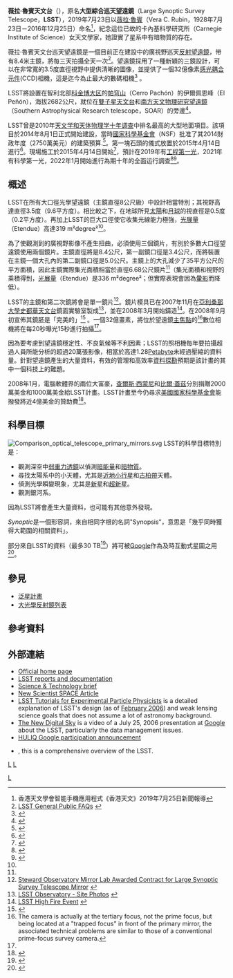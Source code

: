 {{Infobox Telescope
|name         = 薇拉·魯賓天文台<br>Vera C. Rubin Observatory
|background   =   <!--(background color for name)-->
|image        = File:Large Synoptic Survey Telescope 3 4 render 2013.png
|caption      = 完工后的薇拉·魯賓天文台巡天望遠鏡構想圖<ref>{{Cite web |url=http://www.lsst.org/gallery/telescope-rendering-2013 |title=Telescope Design 2013 |accessdate=2017-04-23 |archive-date=2016-05-20 |archive-url=https://web.archive.org/web/20160520150019/http://www.lsst.org/gallery/telescope-rendering-2013 |dead-url=no }}</ref>
|organization = LSST Corporation
|location     = {{CHI}}伊爾佩恩峰（El Peñón）
|coords       = {{coord|30|14|39.6|S|70|44|57.8|W|display=inline,title|region:CL-CO_type:landmark_source:UTM(19J,6653188.9N,331859.5E)}}<ref name=RefDesign>{{Citation |title=LSST Reference Design |publisher=LSST Corporation |author1=Charles F. Claver |author2=et al. |date=2007-03-19 |url=http://lsst.org/files/docs/LSST-RefDesign.pdf |pages=64–65 |accessdate=2008-12-10 |deadurl=yes |archiveurl=https://web.archive.org/web/20090306173830/http://lsst.org/files/docs/LSST-RefDesign.pdf |archivedate=2009-03-06 }} The map on p. 64 shows the [[Universal_Transverse_Mercator|Universal Transverse Mercator]] location of the centre of the telescope pier at approximately 6653188.9 N, 331859.5 E, in zone 19J.  However, those UTM coordinates appear to be using the PSAD56 (La Canoa) [[Datum_(geodesy)|datum]], as other assumptions do not lead to a peak.  This is [http://www.asprs.org/resources/grids/01-2007-chile.pdf apparently widely used] {{webarchive|url=https://web.archive.org/web/20100813190615/http://www.asprs.org/resources/grids/01-2007-chile.pdf |date=2010-08-13 }} in South American UTM grids.  The coordinates above have been translated to WGS84.  <!-- Coordinate and datum translation tool at http://home.hiwaay.net/~taylorc/toolbox/geodesy/datumtrans/ --></ref>
|altitude=2,662.75 m (top of pier)<ref name=SummitFacilities>{{Citation |url=http://www.lsst.org/lsst/science/summit_facilities |title=LSST Summit Facilities |date=2009-08-14 |accessdate=2009-08-21 |archive-date=2009-10-11 |archive-url=https://web.archive.org/web/20091011235527/http://lsst.org/lsst/science/summit_facilities |dead-url=yes }}</ref>
|weather=
|wavelength   = 320–1060 nm<ref name=config>{{Citation |title=LSST Basic Configuration |url=http://www.lssto.org/Science/lsst_baseline.shtml |accessdate=2008-01-28 |publisher=LSST Corporation |deadurl=yes |archiveurl=https://web.archive.org/web/20070207091636/http://www.lssto.org/Science/lsst_baseline.shtml |archivedate=2007-02-07 }}</ref>
|built        = <!--Planned-->
|first_light  = 2015年秋季<ref name=config/>
|website      = http://www.lsst.org/
|style        = 保羅-貝克/梅森-施密特廣角<ref>{{Citation |journal=Monthly Notices of the Royal Astronomical Society |issn=0035-8711 |date=October 1, 1984 |volume=210 |issue=3 |pages=597–609 |title=The Mersenne-Schmidt: A three-mirror survey telescope |last=Willstrop |first=R. V. |url=http://adsabs.harvard.edu/abs/1984MNRAS.210..597W |accessdate=2008-01-23}}</ref>
|diameter     = 8.4 m<ref name=config/><br>3.4m<br>5.0m
|angular_resolution = 平均[[视宁度|视宁度]]0.7″ <br>0.2″ pixel size<ref name=config/>
|area         = 35 m²<ref name=config/>
|focal_length = 9.9 m
|mounting     = [[地平經緯儀|地平經緯儀]]
|dome         = 
}}

'''薇拉·魯賓天文台'''（{{lang-en|Vera C. Rubin Observatory}}），原名'''大型綜合巡天望遠鏡'''（Large Synoptic Survey Telescope，'''LSST'''），2019年7月23日以[[薇拉·魯賓|薇拉·魯賓]]（Vera C. Rubin，1928年7月23日－2016年12月25日）命名<ref>香港天文學會智能手機應用程式《香港天文》2019年7月25日新聞報導</ref>，紀念這位已故的卡內基科學研究所（Carnegie Institute of Science）女天文學家，她證實了星系中有暗物質的存在。

薇拉·魯賓天文台巡天望遠鏡是一個目前正在建設中的廣視野巡天[[反射望遠鏡|反射望遠鏡]]，带有8.4米主鏡，將每三天拍攝全天一次<ref>[http://www.lsst.org/about/public-faqs LSST General Public FAQs] {{webarchive|url=https://web.archive.org/web/20150730161005/http://www.lsst.org/about/public-faqs |date=2015-07-30 }}</ref>。望遠鏡採用了一種新穎的三鏡設計，可以在非常寬的3.5度直徑視野中提供清晰的圖像，並提供了一個32億像素[[感光耦合元件|感光耦合元件]](CCD)相機，這是迄今為止最大的數碼相機<ref>{{cite web |url=http://www.lsst.org/about/camera |title=Camera |work=LSST |accessdate=1 August 2015 |archive-date=2019-03-31 |archive-url=https://web.archive.org/web/20190331080247/https://www.lsst.org/about/camera |dead-url=no }}</ref>
。

LSST將設置在智利北部[[科金博大区|科金博大区]]的[[帕穹山|帕穹山]]（Cerro Pachón）的伊爾佩恩峰（El Peñón），海拔2682公尺，就位在[[雙子星天文台|雙子星天文台]]和[[南方天文物理研究望遠鏡|南方天文物理研究望遠鏡]]（Southern Astrophysical Research telescope，SOAR）的旁邊<ref>{{cite web |url=http://www.lsst.org/sites/default/files/docs/Site%20Selection%20506%201%20FINAL%20w.pics.pdf |title=Press Release LSSTC-04: Site in Northern Chile Selected for Large Synoptic Survey Telescope |work=LSST |format=PDF |date=17 May 2006 |accessdate=1 August 2015 |archive-date=2018-08-20 |archive-url=https://web.archive.org/web/20180820140955/https://www.lsst.org/sites/default/files/docs/Site |dead-url=no }}</ref>。

LSST曾是2010年[[天文学和天体物理学十年调查|天文学和天体物理学十年调查]]中排名最高的大型地面項目。該項目於2014年8月1日正式開始建設，當時[[國家科學基金會|國家科學基金會]]（NSF）批准了其2014財政年度（2750萬美元）的建築預算.<ref name=NSF2014>{{Cite press release |url=http://www.lsst.org/News/enews/directors-corner-201408.html |title=LSST Construction Authorization |date=August 2014 |publisher=Lsst Corp. |first1=Steven |last1=Kahn |first2=Victor |last2=Krabbendam |access-date=2017-04-23 |archive-url=https://web.archive.org/web/20160410052219/http://www.lsst.org/News/enews/directors-corner-201408.html |archive-date=2016-04-10 |dead-url=yes }}</ref>。第一塊石頭的儀式放置於2015年4月14日進行<ref>{{Cite press release |url=http://www.lsst.org/lsst/first-stone |title=LSST First Stone |date=14 April 2015 |publisher=LSST Corporation |access-date=2017-04-23 |archive-url=https://web.archive.org/web/20150621033904/http://lsst.org/lsst/first-stone |archive-date=2015-06-21 |dead-url=yes }}</ref>。現場施工於2015年4月14日開始<ref name=physorg_ground_breaking>{{cite news|title=The Large Synoptic Survey Telescope: Unlocking the secrets of dark matter and dark energy|url=http://phys.org/news/2015-05-large-synoptic-survey-telescope-secrets.html|accessdate=3 June 2015|work=Phys.org|date=May 29, 2015|archive-date=2017-12-27|archive-url=https://web.archive.org/web/20171227235753/https://phys.org/news/2015-05-large-synoptic-survey-telescope-secrets.html|dead-url=no}}</ref>，預計在2019年有[[開光|工程第一光]]，2021年有科學第一光，2022年1月開始進行為期十年的全面运行調查<ref>{{Cite web |url=http://www.lsst.org/about/timeline |title=LSST Project Schedule |accessdate=2017-04-23 |archive-date=2018-02-08 |archive-url=https://web.archive.org/web/20180208124412/https://www.lsst.org/about/timeline |dead-url=no }}</ref><ref>{{Citation |title=LSST All Hands Meeting |contribution=LSST Project and Technical Overview |first=Victor |last=Krabbendam |contribution-url=https://project.lsst.org/meetings/ahm2012/Plenary/krabbendamAHM2012OverviewA.pdf |date=2012-08-13 |publication-place=Tucson, Arizona |accessdate=2017-04-23 |archive-date=2016-04-10 |archive-url=https://web.archive.org/web/20160410041009/https://project.lsst.org/meetings/ahm2012/Plenary/krabbendamAHM2012OverviewA.pdf |dead-url=no }}</ref>。

== 概述 ==
LSST在所有大口徑光學望遠鏡（主鏡直徑8公尺級）中設計相當特別；其視野高達直徑3.5度（9.6平方度）。相比較之下，在地球所見[[太陽|太陽]]和[[月球|月球]]的視直徑是0.5度（0.2平方度）。再加上LSST的巨大口徑使它收集光線能力極強，[[光展量|光展量]]（Etendue）高達319 m²degree²<ref name=config/>。

為了使觀測到的廣視野影像不產生扭曲，必須使用三個鏡片，有別於多數大口徑望遠鏡使用兩個鏡片。主鏡直徑將是8.4公尺，第一副鏡口徑是3.4公尺，而將裝置在主鏡一個大孔內的第二副鏡口徑是5.0公尺。主鏡上的大孔減少了35平方公尺的平方面積，因此主鏡實際集光面積相當於直徑6.68公尺鏡片<ref name=config/>（集光面積和視野的乘積得到，[[光展量|光展量]]（Etendue）是336 m²degree²；但實際表現會因為[[暈影|暈影]]而降低）。 

LSST的主鏡和第二次鏡將會是單一鏡片<ref>[http://www.as.arizona.edu:8080/Astro/1105487560/index_html Steward Observatory Mirror Lab Awarded Contract for Large Synoptic Survey Telescope Mirror<!-- Bot generated title -->] {{webarchive|url=https://web.archive.org/web/20060901235053/http://www.as.arizona.edu:8080/Astro/1105487560/index_html |date=2006-09-01 }}</ref>。鏡片模具已在2007年11月在[[亞利桑那大學|亞利桑那大學]][[史都華天文台|史都華天文台]]鏡面實驗室製成<ref>[http://www.lsst.org/Images/m1m3construction.shtml LSST Observatory - Site Photos<!-- Bot generated title -->] {{webarchive|url=https://web.archive.org/web/20080914180701/http://www.lsst.org/Images/m1m3construction.shtml |date=2008-09-14 }}</ref>，並在2008年3月開始鑄造<ref>[http://www.lsst.org/News/highfire_event.shtml LSST High Fire Event] {{webarchive|url=https://web.archive.org/web/20080514140640/http://www.lsst.org/News/highfire_event.shtml |date=2008-05-14 }}</ref>。在2008年9月初宣佈其鏡胚是「完美的」<ref>{{Citation |url=http://www.lsst.org/News/LSSTC_08.shtml |publisher=LSST Corporation |title=Giant Furnace Opens to Reveal 'Perfect' LSST Mirror Blank |date=2009-09-02 |accessdate=2008-09-03 |deadurl=yes |archiveurl=https://web.archive.org/web/20100706210712/http://www.lsst.org/News/LSSTC_08.shtml |archivedate=2010-07-06 }}</ref> 。一個32億畫素，將位於望遠鏡[[反射望遠鏡|主焦點]]的<ref>The camera is actually at the tertiary focus, not the prime focus, but being located at a "trapped focus" in front of the primary mirror, the associated technical problems are similar to those of a conventional prime-focus survey camera.</ref>數位相機將在每20秒曝光15秒進行拍攝<ref name=config/>。

因為要考慮到望遠鏡穩定性、不良氣候等不利因素；LSST的照相機每年要拍攝超過人員所能分析的超過20萬張影像，相當於高達1.28[[Petabyte|Petabyte]]未經過壓縮的資料量。針對望遠鏡產生的大量資料，有效的管理和高效率[[資料探勘|資料探勘]]預期是該計畫的其中一個科技上的難題。

2008年1月，電腦軟體界的兩位大富豪，[[查爾斯·西蒙尼|查爾斯·西蒙尼]]和[[比爾·蓋茲|比爾·蓋茲]]分別捐贈2000萬美金和1000萬美金給LSST計畫。LSST計畫至今仍尋求[[國家科學基金會|美國國家科學基金會]]能撥發將近4億美金的贊助費<ref>{{cite news
|url=http://www.nytimes.com/2008/01/05/science/space/05scope.html?ex=1357189200&en=b96008fcade4d4f0&ei=5088&partner=rssnyt&emc=rss
|title=Donors Bring Big Telescope a Step Closer
|author=Dennis Overbye
|date=January 3, 2008
|publisher=[[紐約時報|The New York Times]]
|accessdate=2008-01-03
|archive-date=2008-01-17
|archive-url=https://web.archive.org/web/20080117020548/http://www.nytimes.com/2008/01/05/science/space/05scope.html?ex=1357189200&en=b96008fcade4d4f0&ei=5088&partner=rssnyt&emc=rss
|dead-url=no
}}</ref>。

== 科學目標 ==
[[File:Comparison_optical_telescope_primary_mirrors.svg|thumb]]
LSST的科學目標特別是：
* 觀測深空中[[弱重力透鏡|弱重力透鏡]]以偵測[[暗能量|暗能量]]和[[暗物質|暗物質]]。
* 尋找太陽系中的小天體，尤其是[[近地小行星|近地小行星]]和[[古柏帶|古柏帶]]天體。
* 偵測光學瞬變現象，尤其是[[新星|新星]]和[[超新星|超新星]]。
* 觀測銀河系。

因為LSST將會產生大量資料，也可能有其他意外發現。

''Synoptic''是一個形容詞，來自相同字根的名詞"Synopsis"，意思是「幾乎同時獲得大範圍的相關資料」。

部分來自LSST的資料（最多30 TB<ref>{{Citation |url=http://www.theregister.co.uk/2008/10/03/lsst_jeff_kantor/print.html |title=Mapping the universe at 30 Terabytes a night: Jeff Kantor, on building and managing a 150 Petabyte database |author=Matt Stephens |publisher=[[The_Register|The Register]] |date=2008-10-03 |accessdate=2008-10-03 |archive-date=2008-10-06 |archive-url=https://web.archive.org/web/20081006144322/http://www.theregister.co.uk/2008/10/03/lsst_jeff_kantor/print.html |dead-url=no }}</ref>）將可被[[Google|Google]]作為及時互動式星圖之用<ref>{{Cite web |url=http://uanews.org/node/12956 |title=Google Joins Large Synoptic Survey Telescope (LSST) Project |accessdate=2010-08-29 |archive-date=2011-06-05 |archive-url=https://web.archive.org/web/20110605140143/http://uanews.org/node/12956 |dead-url=yes }}</ref>。

==參見==
* [[泛星計畫|泛星計畫]]
* [[大光學反射鏡列表|大光學反射鏡列表]]

==參考資料==
{{reflist|2}}

==外部連結==
{{commonscat|Large Synoptic Survey Telescope}}
*[https://web.archive.org/web/20081013231132/http://www.lsst.org/lsst_home.shtml Official home page]
*[https://web.archive.org/web/20081023235138/http://www.lsst.org/Science/docs.shtml LSST reports and documentation]
*[https://web.archive.org/web/20070409165041/http://www.deccanherald.com/deccanherald/mar142005/snt8.asp Science & Technology brief]
*[http://www.newscientistspace.com/article/dn9200-unique-widefield-telescope-will-make-sky-movies.html New Scientist SPACE Article] {{Wayback|url=http://www.newscientistspace.com/article/dn9200-unique-widefield-telescope-will-make-sky-movies.html |date=20060909050128 }}
*[https://archive.is/20121212110834/http://www-group.slac.stanford.edu/kipac/lsst_tutorials_for%20_experimental_particle_physicists.htm LSST Tutorials for Experimental Particle Physicists] is a detailed explanation of LSST's design (as of [[2006年2月|February 2006]]) and weak lensing science goals that does not assume a lot of astronomy background.
*[http://video.google.com/videoplay?docid=4364162621957872851 The New Digital Sky] {{Wayback|url=http://video.google.com/videoplay?docid=4364162621957872851 |date=20110520014921 }} is a video of a July 25, 2006 presentation at [[Google|Google]] about the LSST, particularly the data management issues.
*[http://www.huliq.com/5028/google-joins-large-synoptic-survey-telescope-project HULIQ Google participation announcement] {{Wayback|url=http://www.huliq.com/5028/google-joins-large-synoptic-survey-telescope-project |date=20110522094453 }}
*{{Citation |title=LSST: From Science Drivers to Reference Design and Anticipated Data Products (v1.0) |url=http://www.lsst.org/overview/overview_v1.0.pdf |author=Ž. Ivezić et al. |date=2008-05-15 |id={{arxiv|0805.2366}} [astro-ph] |accessdate=2008-06-01 |archive-date=2008-11-21 |archive-url=https://web.archive.org/web/20081121141504/http://www.lsst.org/overview/overview_v1.0.pdf |dead-url=yes }}, this is a comprehensive overview of the LSST.

[[分類:地面大型光學望遠鏡|L]]
[[分類:巡天項目|L]]
[[Category:智利科技|L]]